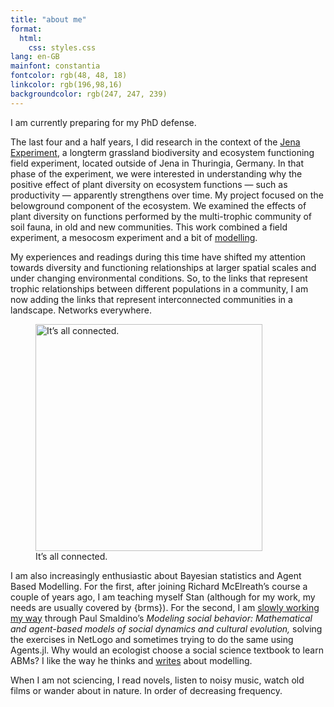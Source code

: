 ```yaml
---
title: "about me"
format: 
  html: 
    css: styles.css
lang: en-GB
mainfont: constantia 
fontcolor: rgb(48, 48, 18)
linkcolor: rgb(196,98,16)
backgroundcolor: rgb(247, 247, 239)
---
```


I am currently preparing for my PhD defense.

The last four and a half years, I did research in the context of the [Jena Experiment](https://the-jena-experiment.de/), a longterm grassland biodiversity and ecosystem functioning field experiment, located outside of Jena in Thuringia, Germany. In that phase of the experiment, we were interested in understanding why the positive effect of plant diversity on ecosystem functions — such as productivity — apparently strengthens over time. My project focused on the belowground component of the ecosystem. We examined the effects of plant diversity on functions performed by the multi-trophic community of soil fauna, in old and new communities. This work combined a field experiment, a mesocosm experiment and a bit of [modelling](https://doi.org/10.1111/1365-2435.14419).

My experiences and readings during this time have shifted my attention towards diversity and functioning relationships at larger spatial scales and under changing environmental conditions. So, to the links that represent trophic relationships between different populations in a community, I am now adding the links that represent interconnected communities in a landscape. Networks everywhere.

![It's all connected.](images/charlie.jpeg){fig-align="center" width="363"}

I am also increasingly enthusiastic about Bayesian statistics and Agent Based Modelling. For the first, after joining Richard McElreath's course a couple of years ago, I am teaching myself Stan (although for my work, my needs are usually covered by {brms}). For the second, I am [slowly working my way](https://github.com/amynang/MSB) through Paul Smaldino's *Modeling social behavior: Mathematical and agent-based models of social dynamics and cultural evolution,* solving the exercises in NetLogo and sometimes trying to do the same using Agents.jl. Why would an ecologist choose a social science textbook to learn ABMs? I like the way he thinks and [writes](https://smaldino.com/wp/wp-content/uploads/2021/11/Smaldino2020-HowToTranslateAVerbalTheoryToFormalModel.pdf) about modelling.

When I am not sciencing, I read novels, listen to noisy music, watch old films or wander about in nature. In order of decreasing frequency.

